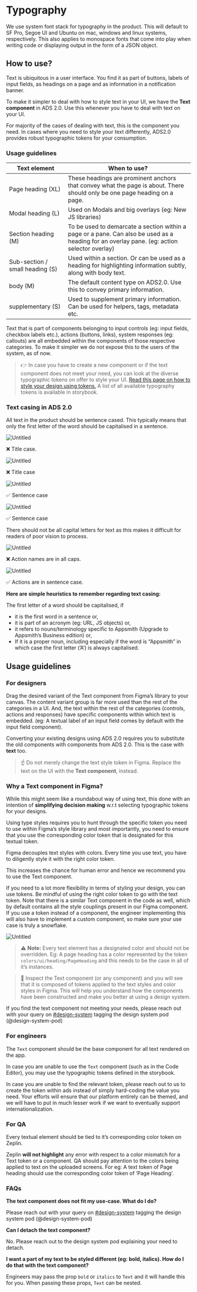 
<Meta title="Typography" />

# Typography

We use system font stack for typography in the product. This will default to SF Pro, Segoe UI and Ubuntu on mac, windows and linux systems, respectively. This also applies to monospace fonts that come into play when writing code or displaying output in the form of a JSON object.

[//]: # (TODO: image of sans-serif font stack >> image of monospace font stack)

## How to use?

Text is ubiquitous in a user interface. You find it as part of buttons, labels of input fields, as headings on a page and as information in a notification banner.

To make it simpler to deal with how to style text in your UI, we have the **Text component** in ADS 2.0. Use this whenever you have to deal with text on your UI.

For majority of the cases of dealing with text, this is the component you need. In cases where you need to style your text differently, ADS2.0 provides robust typographic tokens for your consumption.

### Usage guidelines

| Text element | When to use? |
| --- | --- |
| Page heading (XL) | These headings are prominent anchors that convey what the page is about. There should only be one page heading on a page. |
| Modal heading (L) | Used on Modals and big overlays (eg: New JS libraries) |
| Section heading (M) | To be used to demarcate a section within a page or a pane. Can also be used as a heading for an overlay pane. (eg: action selector overlay) |
| Sub-section / small heading (S) | Used within a section. Or can be used as a heading for highlighting information subtly, along with body text. |
| body (M) | The default content type on ADS2.0. Use this to convey primary information. |
| supplementary (S) | Used to supplement primary information. Can be used for helpers, tags, metadata etc. |

Text that is part of components belonging to input controls (eg: input fields, checkbox labels etc.), actions (buttons, links), system responses (eg: callouts) are all embedded within the  components of those respective categories. To make it simpler we do not expose this to the users of the system, as of now.

>  👉 In case you have to create a new component or if the text component does not meet your need, you can look at the diverse typographic tokens on offer to style your UI.
  [Read this page on how to style your design using tokens.](https://www.notion.so/How-to-style-using-design-tokens-fcc35bf74ce14083962704be5b3939cd?pvs=21) A list of all available typography tokens is available in storybook.

### Text casing in ADS 2.0

All text in the product should be sentence cased. This typically means that only the first letter of the word should be capitalised in a sentence.

![Untitled](https://s3-us-west-2.amazonaws.com/secure.notion-static.com/198058a2-cc68-4620-aeaf-e38a605a56dc/Untitled.png)

❌ Title case.

![Untitled](https://s3-us-west-2.amazonaws.com/secure.notion-static.com/f7f2f71a-2e05-4012-9650-25e9c3cbfea6/Untitled.png)

❌ Title case

![Untitled](https://s3-us-west-2.amazonaws.com/secure.notion-static.com/78139895-1ddd-447d-8659-a80524b59146/Untitled.png)

✅ Sentence case

![Untitled](https://s3-us-west-2.amazonaws.com/secure.notion-static.com/a90b60d4-8abe-4a5f-ab73-8845717932c0/Untitled.png)

✅ Sentence case

There should not be all capital letters for text as this makes it difficult for readers of poor vision to process.

![Untitled](https://s3-us-west-2.amazonaws.com/secure.notion-static.com/bcfafe51-eb77-46fb-872f-26f2926c32d9/Untitled.png)

❌ Action names are in all caps.

![Untitled](https://s3-us-west-2.amazonaws.com/secure.notion-static.com/42210502-e64f-423c-8cf7-d451170ba73d/Untitled.png)

✅ Actions are in sentence case.

**Here are simple heuristics to remember regarding text casing:**

The first letter of a word should be capitalised, if

- it is the first word in a sentence or,
- it is part of an acronym (eg: URL, JS objects) or,
- it refers to nouns/terminology specific to Appsmith (Upgrade to Appsmith’s Business edition) or,
- If it is a proper noun, including especially if the word is “Appsmith” in which case the first letter (’A’) is always capitalised.

## Usage guidelines

### For designers

Drag the desired variant of the Text component from Figma’s library to your canvas.  The content variant group is far more used than the rest of the categories in a UI. And, the text within the rest of the categories (controls, actions and responses) have specific components within which text is embedded. (eg: A textual label of an input field comes by default with the input field component).

Converting your existing designs using ADS 2.0 requires you to substitute the old components with components from ADS 2.0. This is the case with **text** too.

>  ☝ Do not merely change the text style token in Figma. Replace the text on the UI with the **Text component**, instead.

### Why a Text component in Figma?

While this might seem like a roundabout way of using text, this done with an intention of **simplifying decision making** w.r.t selecting typographic tokens for your designs.

Using type styles requires you to hunt through the specific token you need to use within Figma’s style library and most importantly, you need to ensure that you use the corresponding color token that is designated for this textual token.

Figma decouples text styles with colors. Every time you use text, you have to diligently style it with the right color token.

This increases the chance for human error and hence we recommend you to use the Text component.

If you need to a lot more flexibility in terms of styling your design, you can use tokens. Be mindful of using the right color token to go with the text token. Note that there is a similar Text component in the code as well, which by default contains all the style couplings present in our Figma component. If you use a token instead of a component, the engineer implementing this will also have to implement a custom component, so make sure your use case is truly a snowflake.

![Untitled](https://s3-us-west-2.amazonaws.com/secure.notion-static.com/fd02c34f-e2ec-40be-bbc0-746dc6979db2/Untitled.png)

>  ⚠️ **Note:** Every text element has a designated color and should not be overridden. Eg: A page heading has a color represented by the token `colors/ui/heading/PageHeading` and this needs to be the case in all of it’s instances.

>  🔎 Inspect the Text component (or any component) and you will see that it is composed of tokens applied to the text styles and color styles in Figma. This will help you understand how the components have been constructed and make you better at using a design system.

If you find the text component not meeting your needs, please reach out with your query on [#design-system](https://theappsmith.slack.com/archives/C0293DVQACW) tagging the design system pod (@design-system-pod)

### For engineers

The `Text` component should be the base component for all text rendered on the app.

In case you are unable to use the `Text` component (such as in the Code Editor), you may use the typographic tokens defined in the storybook.

In case you are unable to find the relevant token, please reach out to us to create the token within ads instead of simply hard-coding the value you need. Your efforts will ensure that our platform entirely can be themed, and we will have to put in much lesser work if we want to eventually support internationalization.

### For QA

Every textual element should be tied to it’s corresponding color token on Zeplin.

Zeplin **will not highlight** any error with respect to a color mismatch for a Text token or a component. QA should pay attention to the colors being applied to text on the uploaded screens. For eg: A text token of Page heading should use the corresponding color token of ‘Page Heading’.

### FAQs

**The text component does not fit my use-case. What do I do?**

Please reach out with your query on [#design-system](https://theappsmith.slack.com/archives/C0293DVQACW) tagging the design system pod (@design-system-pod)

**Can I detach the text component?**

No. Please reach out to the design system pod explaining your need to detach.

**I want a part of my text to be styled different (eg: bold, italics). How do I do that with the text component?**

Engineers may pass the prop `bold` or `italics` to `Text` and it will handle this for you. When passing these props, `Text` can be nested.
